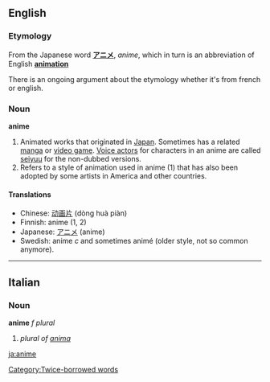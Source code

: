 ==English==
===Etymology===
From the Japanese word '''[[アニメ]]''', ''anime'', which in turn is an abbreviation of English '''[[animation]]'''

There is an ongoing argument about the etymology whether it's from french or english.

===Noun===
'''anime'''

#Animated works that originated in [[Japan]].  Sometimes has a related [[manga]] or [[video game]].  [[Voice actor]]s for characters in an anime are called [[seiyuu]] for the non-dubbed versions.
#Refers to a style of animation used in anime (1) that has also been adopted by some artists in America and other countries.

====Translations====
*Chinese: [[动画片]] (dòng huà piàn)
*Finnish: anime (1, 2)
*Japanese: [[アニメ]] (anime)
*Swedish: anime ''c'' and sometimes animé (older style, not so common anymore).

[[Category:Twice-borrowed words]]

----

==Italian==
===Noun===
'''anime''' ''f plural''

# ''plural of [[anima]]''

[[ja:anime]]